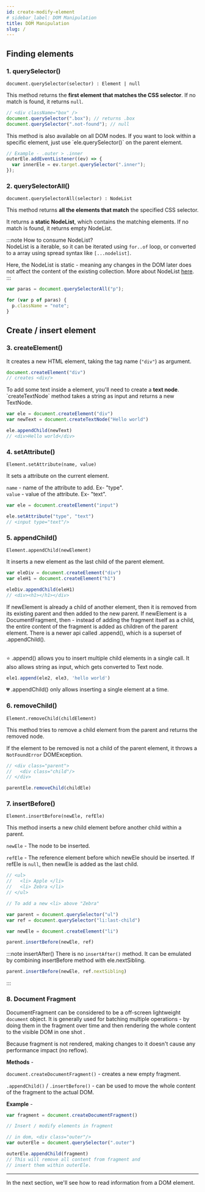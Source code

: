```yaml
---
id: create-modify-element
# sidebar_label: DOM Manipulation
title: DOM Manipulation
slug: /
---
```



## Finding elements

### 1. querySelector()

`document.querySelector(selector) : Element | null`

This method returns the **first element that matches the CSS selector**. If no match is found, it returns `null`.

```js
// <div className="box" />
document.querySelector(".box"); // returns .box
document.querySelector(".not-found"); // null
```

<Accordion>
  <Admonition type="note" title="Extra">
  This method is also available on all DOM nodes. If you want to look within a specific element, just use `ele.querySelector()` on the parent element.

  ```js
  // Example - .outer > .inner
  outerEle.addEventListener((ev) => {
    var innerEle = ev.target.querySelector(".inner");
  });
  ```
  </Admonition>
</Accordion>

<MDN title="querySelector" url="https://developer.mozilla.org/en-US/docs/Web/API/Element/querySelector" />

### 2. querySelectorAll()

`document.querySelectorAll(selector) : NodeList`

This method returns **all the elements that match** the specified CSS selector.

It returns a **static NodeList**, which contains the matching elements. If no match is found, it returns empty NodeList.

:::note How to consume NodeList?  
 NodeList is a iterable, so it can be iterated using `for..of` loop, or converted to a array using spread syntax like `[...nodelist]`.

Here, the NodeList is static - meaning any changes in the DOM later does not affect the content of the existing collection. More about NodeList [here](https://developer.mozilla.org/en-US/docs/Web/API/NodeList).  
:::

```js
var paras = document.querySelectorAll("p");

for (var p of paras) {
  p.className = "note";
}
```

<MDN title="querySelectorAll" url="https://developer.mozilla.org/en-US/docs/Web/API/Element/querySelectorAll" />

## Create / insert element

### 3. createElement()

It creates a new HTML element, taking the tag name (`"div"`) as argument.

```js
document.createElement("div")
// creates <div/>
```

<Accordion title="Related">
  <Admonition type="note" title="Creating text node">
    To add some text inside a element, you'll need to create a <b>text node</b>. 
    `createTextNode` method takes a string as input and returns a new TextNode.

  ```js
  var ele = document.createElement("div")
  var newText = document.createTextNode("Hello world")

  ele.appendChild(newText) 
  // <div>Hello world</div>
  ```
  </Admonition>
</Accordion>

<MDN title="createElement" url="https://developer.mozilla.org/en-US/docs/Web/API/Document/createElement" />

### 4. setAttribute()

`Element.setAttribute(name, value)`

It sets a attribute on the current element. 

`name` - name of the attribute to add. Ex- "type".  
`value` - value of the attribute. Ex- "text".

```js
var ele = document.createElement("input")

ele.setAttribute("type", "text") 
// <input type="text"/>
```
<MDN title="setAttribute" url="https://developer.mozilla.org/en-US/docs/Web/API/Element/setAttribute" />


### 5. appendChild()

`Element.appendChild(newElement)`

It inserts a new element as the last child of the parent element.

```js
var eleDiv = document.createElement("div")
var eleH1 = document.createElement("h1")

eleDiv.appendChild(eleH1)
// <div><h1></h1></div>
```

<Accordion title="Edge cases and alternative">
  <Admonition type="note" title="If it already has a parent">
  If newElement is already a child of another element, 
  then it is removed from its existing parent and then added to the new parent.
  </Admonition>

  <Admonition type="note" title="If it is DocumentFragment">
  If newElement is a DocumentFragment, then - instead of adding the fragment itself as a child, 
  the entire content of the fragment is added as children of the parent element.
  </Admonition>

  <Admonition type="note" title=".append()">
  There is a newer api called .append(), which is a superset of .appendChild().<br/><br/>

  ⭐️ .append() allows you to insert multiple child elements in a single call. It also allows string as input, which gets converted to Text node.  

  ```js
  ele1.append(ele2, ele3, 'hello world')
  ```

  💔 .appendChild() only allows inserting a single element at a time.
  </Admonition>
</Accordion>

<MDN title="appendChild" url="https://developer.mozilla.org/en-US/docs/Web/API/Node/appendChild" />

### 6. removeChild()

`Element.removeChild(childElement)`

This method tries to remove a child element from the parent and returns the removed node.

If the element to be removed is not a child of the parent element, it throws a `NotFoundError` DOMException.

```js
// <div class="parent">
//   <div class="child"/>
// </div>

parentEle.removeChild(childEle)
```

<MDN title="removeChild" url="https://developer.mozilla.org/en-US/docs/Web/API/Node/removeChild" />

### 7. insertBefore()

`Element.insertBefore(newEle, refEle)`

This method inserts a new child element before another child within a parent.

`newEle` - The node to be inserted.  

`refEle` - The reference element before which newEle should be inserted. If refEle is `null`, then newEle is added as the last child.

```js
// <ul>
//   <li> Apple </li>
//   <li> Zebra </li>
// </ul>

// To add a new <li> above "Zebra"

var parent = document.querySelector("ul")
var ref = document.querySelector("li:last-child")

var newEle = document.createElement("li")

parent.insertBefore(newEle, ref)
```

:::note insertAfter()
There is no `insertAfter()` method. It can be emulated by combining insertBefore method with ele.nextSibling.

```js
parent.insertBefore(newEle, ref.nextSibling)
```
:::

<MDN title="insertBefore" url="https://developer.mozilla.org/en-US/docs/Web/API/Node/insertBefore" />

### 8. Document Fragment

DocumentFragment can be considered to be a off-screen lightweight `document` object. 
It is generally used for batching multiple operations - by doing them in the fragment over time and then rendering the whole content to the visible DOM in one shot .

Because fragment is not rendered, making changes to it doesn't cause any performance impact (no reflow).

**Methods** -

`document.createDocumentFragment()` - creates a new empty fragment.

`.appendChild()` / `.insertBefore()` - can be used to move the whole content of the fragment to the actual DOM.

**Example** -

```js
var fragment = document.createDocumentFragment()

// Insert / modify elements in fragment

// in dom, <div class="outer"/>
var outerEle = document.querySelector(".outer")

outerEle.appendChild(fragment)
// This will remove all content from fragment and 
// insert them within outerEle.

```

<MDN title="Document Fragment" url="https://developer.mozilla.org/en-US/docs/Web/API/DocumentFragment" />


--------

In the next section, we'll see how to read information from a DOM element.